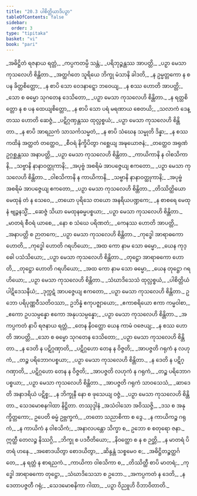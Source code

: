 ```yaml
---
title: "20.3 ပါစိတ္တိယာဒိပဉှာ"
tableOfContents: false
sidebar:
  order: 3
type: "tipitaka"
basket: "vi"
book: "pari"
---
```



<DynamicBreadcrumb />

<Division number="481" book="pari">

<Paragraph number="2369" type="verses" book="pari">
_အဓိဋ္ဌိတံ ရဇနာယ ရတ္တံ,_  
_ကပ္ပကတမ္ပိ သန္တံ;_  
_ပရိဘုဉ္ဇန္တဿ အာပတ္တိ,_  
_ပဉှာ မေသာ ကုသလေဟိ စိန္တိတာ._  

</Paragraph>

<Paragraph number="2370" type="verses" book="pari">
_အတ္ထင်္ဂတေ သူရိယေ ဘိက္ခု မံသာနိ ခါဒတိ,_  
_န ဥမ္မတ္တကော န စ ပန ခိတ္တစိတ္တော;_  
_န စာပိ သော ဝေဒနာဋ္ဋော ဘဝေယျ,_  
_န စဿ ဟောတိ အာပတ္တိ;_  
_သော စ ဓမ္မော သုဂတေန ဒေသိတော,_  
_ပဉှာ မေသာ ကုသလေဟိ စိန္တိတာ._  

</Paragraph>

<Paragraph number="2371" type="verses" book="pari">
_န ရတ္တစိတ္တော န စ ပန ထေယျစိတ္တော,_  
_န စာပိ သော ပရံ မရဏာယ စေတယိ;_  
_သလာကံ ဒေန္တဿ ဟောတိ ဆေဇ္ဇံ,_  
_ပဋိဂ္ဂဏှန္တဿ ထုလ္လစ္စယံ;_  
_ပဉှာ မေသာ ကုသလေဟိ စိန္တိတာ._  

</Paragraph>

<Paragraph number="2372" type="verses" book="pari">
_န စာပိ အာရညကံ သာသင်္ကသမ္မတံ,_  
_န စာပိ သံဃေန သမ္မုတိ ဒိန္နာ;_  
_န စဿ ကထိနံ အတ္ထတံ တတ္ထေဝ,_  
_စီဝရံ နိက္ခိပိတွာ ဂစ္ဆေယျ အဍ္ဎယောဇနံ;_  
_တတ္ထေဝ အရုဏံ ဥဂ္ဂစ္ဆန္တဿ အနာပတ္တိ,_  
_ပဉှာ မေသာ ကုသလေဟိ စိန္တိတာ._  

</Paragraph>

<Paragraph number="2373" type="verses" book="pari">
_ကာယိကာနိ န ဝါစသိကာနိ,_  
_သဗ္ဗာနိ နာနာဝတ္ထုကာနိ;_  
_အပုဗ္ဗံ အစရိမံ အာပဇ္ဇေယျ ဧကတော,_  
_ပဉှာ မေသာ ကုသလေဟိ စိန္တိတာ._  

</Paragraph>

<Paragraph number="2374" type="verses" book="pari">
_ဝါစသိကာနိ န ကာယိကာနိ,_  
_သဗ္ဗာနိ နာနာဝတ္ထုကာနိ;_  
_အပုဗ္ဗံ အစရိမံ အာပဇ္ဇေယျ ဧကတော,_  
_ပဉှာ မေသာ ကုသလေဟိ စိန္တိတာ._  

</Paragraph>

<Paragraph number="2375" type="verses" book="pari">
_တိဿိတ္ထိယော မေထုနံ တံ န သေဝေ,_  
_တယော ပုရိသေ တယော အနရိယပဏ္ဍကေ;_  
_န စာစရေ မေထုနံ ဗျဉ္ဇနသ္မိံ,_  
_ဆေဇ္ဇံ သိယာ မေထုနဓမ္မပစ္စယာ;_  
_ပဉှာ မေသာ ကုသလေဟိ စိန္တိတာ._  

</Paragraph>

<Paragraph number="2376" type="verses" book="pari">
_မာတရံ စီဝရံ ယာစေ,_  
_နော စ သံဃေ ပရိဏတံ;_  
_ကေနဿ ဟောတိ အာပတ္တိ,_  
_အနာပတ္တိ စ ဉာတကေ;_  
_ပဉှာ မေသာ ကုသလေဟိ စိန္တိတာ._  

</Paragraph>

<Paragraph number="2377" type="verses" book="pari">
_ကုဒ္ဓေါ အာရာဓကော ဟောတိ,_  
_ကုဒ္ဓေါ ဟောတိ ဂရဟိယော;_  
_အထ ကော နာမ သော ဓမ္မော,_  
_ယေန ကုဒ္ဓေါ ပသံသိယော;_  
_ပဉှာ မေသာ ကုသလေဟိ စိန္တိတာ._  

</Paragraph>

<Paragraph number="2378" type="verses" book="pari">
_တုဋ္ဌော အာရာဓကော ဟောတိ,_  
_တုဋ္ဌော ဟောတိ ဂရဟိယော;_  
_အထ ကော နာမ သော ဓမ္မော,_  
_ယေန တုဋ္ဌော ဂရဟိယော;_  
_ပဉှာ မေသာ ကုသလေဟိ စိန္တိတာ._  

</Paragraph>

<Paragraph number="2379" type="verses" book="pari">
_သံဃာဒိသေသံ ထုလ္လစ္စယံ,_  
_ပါစိတ္တိယံ ပါဋိဒေသနီယံ;_  
_ဒုက္ကဋံ အာပဇ္ဇေယျ ဧကတော,_  
_ပဉှာ မေသာ ကုသလေဟိ စိန္တိတာ._  

</Paragraph>

<Paragraph number="2380" book="pari">
ဥဘော ပရိပုဏ္ဏဝီသတိဝဿာ,_  
ဥဘိန္နံ ဧကုပဇ္ဈာယော;_  
_ဧကာစရိယော ဧကာ ကမ္မဝါစာ,_  
_ဧကော ဥပသမ္ပန္နော ဧကော အနုပသမ္ပန္နော;_  
_ပဉှာ မေသာ ကုသလေဟိ စိန္တိတာ._  

</Paragraph>

<Paragraph number="2381" type="verses" book="pari">
_အကပ္ပကတံ နာပိ ရဇနာယ ရတ္တံ,_  
_တေန နိဝတ္ထော ယေန ကာမံ ဝဇေယျ;_  
_န စဿ ဟောတိ အာပတ္တိ,_  
_သော စ ဓမ္မော သုဂတေန ဒေသိတော;_  
_ပဉှာ မေသာ ကုသလေဟိ စိန္တိတာ._  

</Paragraph>

<Paragraph number="2382" type="verses" book="pari">
_န ဒေတိ န ပဋိဂ္ဂဏှာတိ,_  
_ပဋိဂ္ဂဟော တေန န ဝိဇ္ဇတိ;_  
_အာပဇ္ဇတိ ဂရုကံ န လဟုကံ,_  
_တဉ္စ ပရိဘောဂပစ္စယာ;_  
_ပဉှာ မေသာ ကုသလေဟိ စိန္တိတာ._  

</Paragraph>

<Paragraph number="2383" type="verses" book="pari">
_န ဒေတိ န ပဋိဂ္ဂဏှာတိ,_  
_ပဋိဂ္ဂဟော တေန န ဝိဇ္ဇတိ;_  
_အာပဇ္ဇတိ လဟုကံ န ဂရုကံ,_  
_တဉ္စ ပရိဘောဂပစ္စယာ;_  
_ပဉှာ မေသာ ကုသလေဟိ စိန္တိတာ._  

</Paragraph>

<Paragraph number="2384" type="verses" book="pari">
_အာပဇ္ဇတိ ဂရုကံ သာဝသေသံ,_  
_ဆာဒေတိ အနာဒရိယံ ပဋိစ္စ;_  
_န ဘိက္ခုနီ နော စ ဖုသေယျ ဝဇ္ဇံ,_  
_ပဉှာ မေသာ ကုသလေဟိ စိန္တိတာ._  


</Paragraph>
</Division>

<Paragraph number="2385" type="center" book="pari">
သေဒမောစနဂါထာ နိဋ္ဌိတာ.



</Paragraph>

<Paragraph number="2386" type="center" book="pari">
တဿုဒ္ဒါနံ


</Paragraph>

<Paragraph number="2387" type="verses" book="pari">
_အသံဝါသော အဝိဿဇ္ဇိ,_  
_ဒသ စ အနုက္ခိတ္တကော;_  
ဥပေတိ ဓမ္မံ ဥဗ္ဘက္ခကံ,_  
_တတော သညာစိကာ စ ဒွေ._  

</Paragraph>

<Paragraph number="2388" type="verses" book="pari">
_န ကာယိကဉ္စ ဂရုကံ,_  
_န ကာယိကံ န ဝါစသိကံ;_  
_အနာလပန္တော သိက္ခာ စ,_  
ဥဘော စ စတုရော ဇနာ._  

</Paragraph>

<Paragraph number="2389" type="verses" book="pari">
ဣတ္ထီ တေလဉ္စ နိဿဂ္ဂိ,_  
_ဘိက္ခု စ ပဒဝီတိယော;_  
_နိဝတ္ထော စ န စ ဉတ္တိ,_  
_န မာတရံ ပိတရံ ဟနေ._  

</Paragraph>

<Paragraph number="2390" type="verses" book="pari">
_အစောဒယိတွာ စောဒယိတွာ,_  
_ဆိန္ဒန္တံ သစ္စမေဝ စ;_  
_အဓိဋ္ဌိတဉ္စတ္ထင်္ဂတေ,_  
_န ရတ္တံ န စာရညကံ._  

</Paragraph>

<Paragraph number="2391" type="verses" book="pari">
_ကာယိကာ ဝါစသိကာ စ,_  
_တိဿိတ္ထီ စာပိ မာတရံ;_  
_ကုဒ္ဓေါ အာရာဓကော တုဋ္ဌော,_  
_သံဃာဒိသေသာ စ ဥဘော._  

</Paragraph>

<Paragraph number="2392" type="verses" book="pari">
_အကပ္ပကတံ န ဒေတိ,_  
_န ဒေတာပဇ္ဇတီ ဂရုံ;_  
_သေဒမောစနိကာ ဂါထာ,_  
_ပဉှာ ဝိညူဟိ ဝိဘာဝိတာတိ._
</Paragraph>